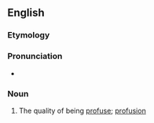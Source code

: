 ==English==

===Etymology===
{{suffix|en|profuse|ness}}

===Pronunciation===
* {{a|US}} {{IPA|en|/pɹoʊˈfjus.nəs/}}

===Noun===
{{en-noun|-|es}}

# The quality of being [[profuse]]; [[profusion]]